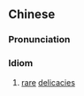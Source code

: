 ==Chinese==
{{zh-forms|s=龙肝凤髓|lit=dragon's liver and phoenix's marrow}}

===Pronunciation===
{{zh-pron
|m=lónggānfèngsuǐ
|c=lung4 gon1 fung6 seoi5
|cat=cy
}}

===Idiom===
{{zh-idiom}}

# [[rare]] [[delicacies]]